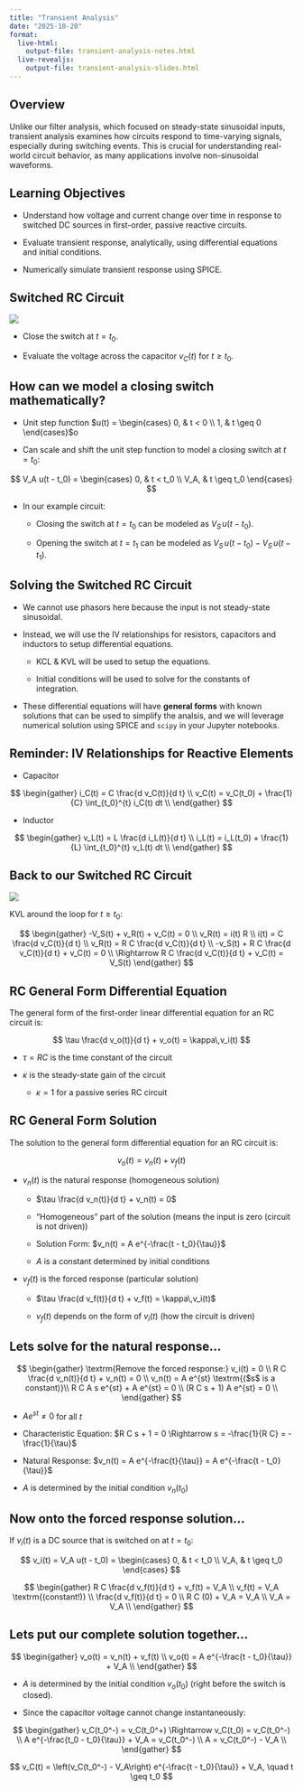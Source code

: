 ```yaml
---
title: "Transient Analysis"
date: "2025-10-20"
format:
  live-html: 
    output-file: transient-analysis-notes.html
  live-revealjs: 
    output-file: transient-analysis-slides.html
---
```


## Overview

Unlike our filter analysis, which focused on steady-state sinusoidal inputs,
transient analysis examines how circuits respond to time-varying signals,
especially during switching events. This is crucial for understanding real-world
circuit behavior, as many applications involve non-sinusoidal waveforms.

## Learning Objectives

- Understand how voltage and current change over time in response to switched DC
sources in first-order, passive reactive circuits.

- Evaluate transient response, analytically, using differential equations and
initial conditions.

- Numerically simulate transient response using SPICE.

## Switched RC Circuit

![](images/switch_RC.png){fig-align="center"}

- Close the switch at $t = t_0$.

- Evaluate the voltage across the capacitor $v_C(t)$ for $t \geq t_0$.

## How can we model a closing switch mathematically?

- Unit step function $u(t) = \begin{cases} 0, & t < 0 \\ 1, & t \geq 0 \end{cases}$o

- Can scale and shift the unit step function to model a closing switch at $t = t_0$:

$$
V_A u(t - t_0) = \begin{cases} 0, & t < t_0 \\ V_A, & t \geq t_0 \end{cases}
$$

- In our example circuit:

    - Closing the switch at $t = t_0$ can be modeled as $V_S\,u(t - t_0)$.

    - Opening the switch at $t = t_1$ can be modeled as $V_S\,u(t - t_0) - V_S\,u(t - t_1)$.

## Solving the Switched RC Circuit

- We cannot use phasors here because the input is not steady-state sinusoidal.

- Instead, we will use the IV relationships for resistors, capacitors and inductors to setup differential equations.

    - KCL & KVL will be used to setup the equations.

    - Initial conditions will be used to solve for the constants of integration.

- These differential equations will have **general forms** with known solutions that can be used to simplify the analsis, and we will leverage numerical solution using SPICE and `scipy` in your Jupyter notebooks.

## Reminder: IV Relationships for Reactive Elements

- Capacitor

$$
\begin{gather}
i_C(t) = C \frac{d v_C(t)}{d t} \\
v_C(t) = v_C(t_0) + \frac{1}{C} \int_{t_0}^{t} i_C(t) dt \\
\end{gather}
$$

- Inductor

$$
\begin{gather}
v_L(t) = L \frac{d i_L(t)}{d t} \\
i_L(t) = i_L(t_0) + \frac{1}{L} \int_{t_0}^{t} v_L(t) dt \\
\end{gather}
$$


## Back to our Switched RC Circuit

![](images/switch_RC.png){fig-align="center"}

KVL around the loop for $t \geq t_0$:

$$
\begin{gather}
-V_S(t) + v_R(t) + v_C(t) = 0 \\
v_R(t) = i(t) R \\
i(t) = C \frac{d v_C(t)}{d t} \\
v_R(t) = R C \frac{d v_C(t)}{d t} \\
-v_S(t) + R C \frac{d v_C(t)}{d t} + v_C(t) = 0 \\
\Rightarrow R C \frac{d v_C(t)}{d t} + v_C(t) = V_S(t)
\end{gather}
$$

## RC General Form Differential Equation

The general form of the first-order linear differential equation for an RC circuit is:

$$
\tau \frac{d v_o(t)}{d t} + v_o(t) = \kappa\,v_i(t)
$$

- $\tau = R C$ is the time constant of the circuit

- $\kappa$ is the steady-state gain of the circuit 

    - $\kappa = 1$ for a passive series RC circuit

## RC General Form Solution

The solution to the general form differential equation for an RC circuit is:

$$
v_o(t) = v_n(t) + v_f(t)
$$

- $v_n(t)$ is the natural response (homogeneous solution)

    - $\tau \frac{d v_n(t)}{d t} + v_n(t) = 0$

    - "Homogeneous" part of the solution (means the input is zero (circuit is not driven))

    - Solution Form: $v_n(t) = A e^{-\frac{t - t_0}{\tau}}$

    - $A$ is a constant determined by initial conditions

- $v_f(t)$ is the forced response (particular solution)

    - $\tau \frac{d v_f(t)}{d t} + v_f(t) = \kappa\,v_i(t)$

    - $v_f(t)$ depends on the form of $v_i(t)$ (how the circuit is driven)

## Lets solve for the natural response...

$$
\begin{gather}
\textrm{Remove the forced response:} v_i(t) = 0 \\
R C \frac{d v_n(t)}{d t} + v_n(t) = 0 \\
v_n(t) = A e^{st} \textrm{($s$ is a constant)}\\
R C A s e^{st} + A e^{st} = 0 \\
(R C s + 1) A e^{st} = 0 \\
\end{gather}
$$

- $A e^{st} \neq 0$ for all $t$

- Characteristic Equation: $R C s + 1 = 0 \Rightarrow s = -\frac{1}{R C} = -\frac{1}{\tau}$

- Natural Response: $v_n(t) = A e^{-\frac{t}{\tau}} = A e^{-\frac{t - t_0}{\tau}}$

- $A$ is determined by the initial condition $v_n(t_0)$

## Now onto the forced response solution...

If $v_i(t)$ is a DC source that is switched on at $t = t_0$:

$$
v_i(t) = V_A u(t - t_0) = \begin{cases} 0, & t < t_0 \\ V_A, & t \geq t_0 \end{cases}
$$

$$
\begin{gather}
R C \frac{d v_f(t)}{d t} + v_f(t) = V_A \\
v_f(t) = V_A \textrm{(constant!)} \\
\frac{d v_f(t)}{d t} = 0 \\
R C (0) + V_A = V_A \\
V_A = V_A \\
\end{gather}
$$

## Lets put our complete solution together...

$$
\begin{gather}
v_o(t) = v_n(t) + v_f(t) \\
v_o(t) = A e^{-\frac{t - t_0}{\tau}} + V_A \\
\end{gather}
$$

- $A$ is determined by the initial condition $v_o(t_0)$ (right before the switch is closed).

- Since the capacitor voltage cannot change instantaneously:

$$
\begin{gather}
v_C(t_0^-) = v_C(t_0^+) \Rightarrow v_C(t_0) = v_C(t_0^-) \\
A e^{-\frac{t_0 - t_0}{\tau}} + V_A = v_C(t_0^-) \\
A = v_C(t_0^-) - V_A \\
\end{gather}
$$

::: {.callout-important title="Complete Solution"}
$$
v_C(t) = \left(v_C(t_0^-) - V_A\right) e^{-\frac{t - t_0}{\tau}} + V_A, \quad t \geq t_0
$$
:::
